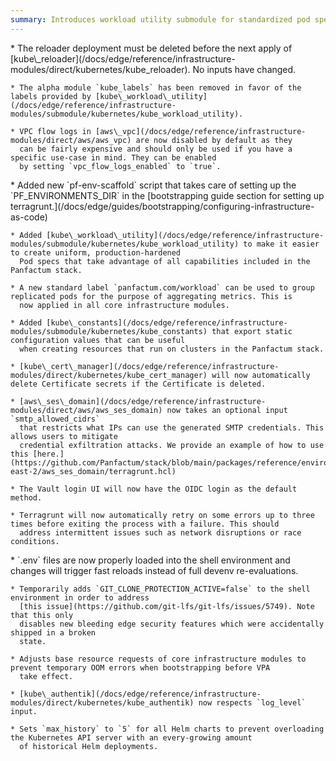 ```yaml
---
summary: Introduces workload utility submodule for standardized pod specs, disables VPC flow logs by default, improves environment setup with scaffolding script, and fixes several environment and resource-related issues.
---
```



<ChangelogEntry>
  <Fragment slot="breaking-changes">
    * The reloader deployment must be deleted before the next apply of [kube\_reloader](/docs/edge/reference/infrastructure-modules/direct/kubernetes/kube_reloader). No
      inputs have changed.

    * The alpha module `kube_labels` has been removed in favor of the labels provided by [kube\_workload\_utility](/docs/edge/reference/infrastructure-modules/submodule/kubernetes/kube_workload_utility).

    * VPC flow logs in [aws\_vpc](/docs/edge/reference/infrastructure-modules/direct/aws/aws_vpc) are now disabled by default as they
      can be fairly expensive and should only be used if you have a specific use-case in mind. They can be enabled
      by setting `vpc_flow_logs_enabled` to `true`.
  </Fragment>

  <Fragment slot="additions">
    * Added new `pf-env-scaffold` script that takes care of setting up the `PF_ENVIRONMENTS_DIR` in the
      [bootstrapping guide section for setting up terragrunt.](/docs/edge/guides/bootstrapping/configuring-infrastructure-as-code)

    * Added [kube\_workload\_utility](/docs/edge/reference/infrastructure-modules/submodule/kubernetes/kube_workload_utility) to make it easier to create uniform, production-hardened
      Pod specs that take advantage of all capabilities included in the Panfactum stack.

    * A new standard label `panfactum.com/workload` can be used to group replicated pods for the purpose of aggregating metrics. This is
      now applied in all core infrastructure modules.

    * Added [kube\_constants](/docs/edge/reference/infrastructure-modules/submodule/kubernetes/kube_constants) that export static configuration values that can be useful
      when creating resources that run on clusters in the Panfactum stack.

    * [kube\_cert\_manager](/docs/edge/reference/infrastructure-modules/direct/kubernetes/kube_cert_manager) will now automatically delete Certificate secrets if the Certificate is deleted.

    * [aws\_ses\_domain](/docs/edge/reference/infrastructure-modules/direct/aws/aws_ses_domain) now takes an optional input `smtp_allowed_cidrs`
      that restricts what IPs can use the generated SMTP credentials. This allows users to mitigate
      credential exfiltration attacks. We provide an example of how to use this [here.](https://github.com/Panfactum/stack/blob/main/packages/reference/environments/production/us-east-2/aws_ses_domain/terragrunt.hcl)

    * The Vault login UI will now have the OIDC login as the default method.

    * Terragrunt will now automatically retry on some errors up to three times before exiting the process with a failure. This should
      address intermittent issues such as network disruptions or race conditions.
  </Fragment>

  <Fragment slot="fixes">
    * `.env` files are now properly loaded into the shell environment and changes will trigger fast reloads
      instead of full devenv re-evaluations.

    * Temporarily adds `GIT_CLONE_PROTECTION_ACTIVE=false` to the shell environment in order to address
      [this issue](https://github.com/git-lfs/git-lfs/issues/5749). Note that this only
      disables new bleeding edge security features which were accidentally shipped in a broken
      state.

    * Adjusts base resource requests of core infrastructure modules to prevent temporary OOM errors when bootstrapping before VPA
      take effect.

    * [kube\_authentik](/docs/edge/reference/infrastructure-modules/direct/kubernetes/kube_authentik) now respects `log_level` input.

    * Sets `max_history` to `5` for all Helm charts to prevent overloading the Kubernetes API server with an every-growing amount
      of historical Helm deployments.
  </Fragment>
</ChangelogEntry>
